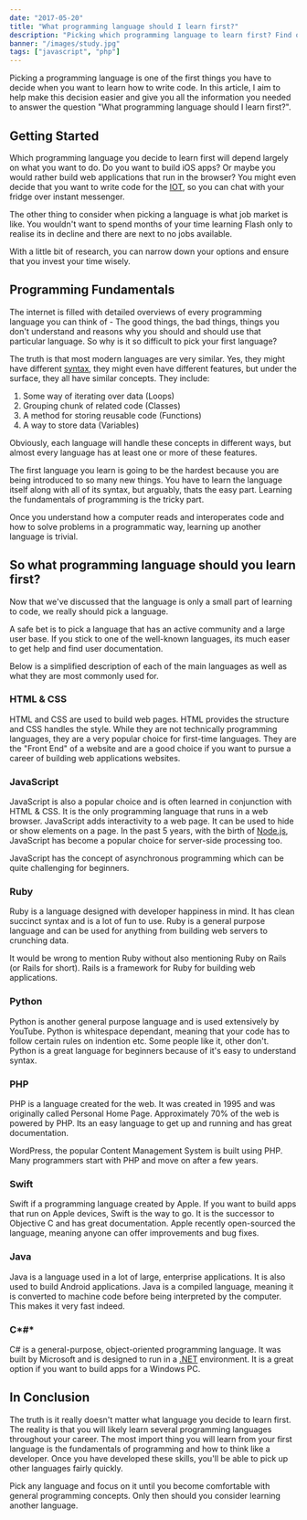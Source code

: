 ```yaml
---
date: "2017-05-20"
title: "What programming language should I learn first?"
description: "Picking which programming language to learn first? Find out where to start by getting an idea of how each language is used and why you should use it."
banner: "/images/study.jpg"
tags: ["javascript", "php"]
---
```


Picking a programming language is one of the first things you have to decide when you want to learn how to write code. In this article, I aim to help make this decision easier and give you all the information you needed to answer the question "What programming language should I learn first?".

## Getting Started

Which programming language you decide to learn first will depend largely on what you want to do. Do you want to build iOS apps? Or maybe you would rather build web applications that run in the browser? You might even decide that you want to write code for the [IOT](https://en.wikipedia.org/wiki/Internet_of_things), so you can chat with your fridge over instant messenger.

The other thing to consider when picking a language is what job market is like. You wouldn't want to spend months of your time learning Flash only to realise its in decline and there are next to no jobs available.

With a little bit of research, you can narrow down your options and ensure that you invest your time wisely.

## Programming Fundamentals

The internet is filled with detailed overviews of every programming language you can think of - The good things, the bad things, things you don't understand and reasons why you should and should use that particular language. So why is it so difficult to pick your first language?

The truth is that most modern languages are very similar. Yes, they might have different [syntax](<https://en.wikipedia.org/wiki/Syntax_(programming_languages)>), they might even have different features, but under the surface, they all have similar concepts. They include:

1. Some way of iterating over data (Loops)
2. Grouping chunk of related code (Classes)
3. A method for storing reusable code (Functions)
4. A way to store data (Variables)

Obviously, each language will handle these concepts in different ways, but almost every language has at least one or more of these features.

The first language you learn is going to be the hardest because you are being introduced to so many new things. You have to learn the language itself along with all of its syntax, but arguably, thats the easy part. Learning the fundamentals of programming is the tricky part.

Once you understand how a computer reads and interoperates code and how to solve problems in a programmatic way, learning up another language is trivial.

## So what programming language should you learn first?

Now that we've discussed that the language is only a small part of learning to code, we really should pick a language.

A safe bet is to pick a language that has an active community and a large user base. If you stick to one of the well-known languages, its much easer to get help and find user documentation.

Below is a simplified description of each of the main languages as well as what they are most commonly used for.

### HTML & CSS

HTML and CSS are used to build web pages. HTML provides the structure and CSS handles the style. While they are not technically programming languages, they are a very popular choice for first-time languages. They are the "Front End" of a website and are a good choice if you want to pursue a career of building web applications websites.

### JavaScript

JavaScript is also a popular choice and is often learned in conjunction with HTML & CSS. It is the only programming language that runs in a web browser. JavaScript adds interactivity to a web page. It can be used to hide or show elements on a page. In the past 5 years, with the birth of [Node.js](https://nodejs.org/), JavaScript has become a popular choice for server-side processing too.

JavaScript has the concept of asynchronous programming which can be quite challenging for beginners.

### Ruby

Ruby is a language designed with developer happiness in mind. It has clean succinct syntax and is a lot of fun to use. Ruby is a general purpose language and can be used for anything from building web servers to crunching data.

It would be wrong to mention Ruby without also mentioning Ruby on Rails (or Rails for short). Rails is a framework for Ruby for building web applications.

### Python

Python is another general purpose language and is used extensively by YouTube. Python is whitespace dependant, meaning that your code has to follow certain rules on indention etc. Some people like it, other don't. Python is a great language for beginners because of it's easy to understand syntax.

### PHP

PHP is a language created for the web. It was created in 1995 and was originally called Personal Home Page. Approximately 70% of the web is powered by PHP. Its an easy language to get up and running and has great documentation.

WordPress, the popular Content Management System is built using PHP. Many programmers start with PHP and move on after a few years.

### Swift

Swift if a programming language created by Apple. If you want to build apps that run on Apple devices, Swift is the way to go. It is the successor to Objective C and has great documentation. Apple recently open-sourced the language, meaning anyone can offer improvements and bug fixes.

### Java

Java is a language used in a lot of large, enterprise applications. It is also used to build Android applications. Java is a compiled language, meaning it is converted to machine code before being interpreted by the computer. This makes it very fast indeed.

### C*#*

C# is a general-purpose, object-oriented programming language. It was built by Microsoft and is designed to run in a [.NET](https://en.wikipedia.org/wiki/.NET_Framework) environment. It is a great option if you want to build apps for a Windows PC.

## In Conclusion

The truth is it really doesn't matter what language you decide to learn first. The reality is that you will likely learn several programming languages throughout your career. The most import thing you will learn from your first language is the fundamentals of programming and how to think like a developer. Once you have developed these skills, you'll be able to pick up other languages fairly quickly.

Pick any language and focus on it until you become comfortable with general programming concepts. Only then should you consider learning another language.
